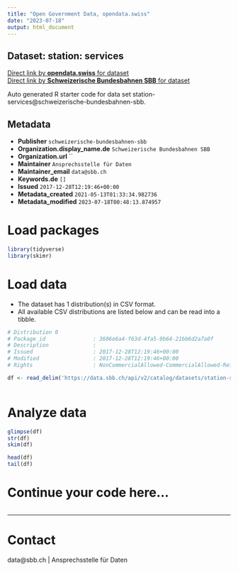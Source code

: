 ```yaml
---
title: "Open Government Data, opendata.swiss"
date: "2023-07-18"
output: html_document
---
```


## Dataset: station: services



[Direct link by **opendata.swiss** for dataset](https://opendata.swiss/de/dataset/station-services1)<br>
[Direct link by **Schweizerische Bundesbahnen SBB** for dataset](https://data.sbb.ch/explore/dataset/station-services/)

Auto generated R starter code for data set station-services@schweizerische-bundesbahnen-sbb.

## Metadata

- **Publisher** `schweizerische-bundesbahnen-sbb`
- **Organization.display_name.de** `Schweizerische Bundesbahnen SBB`
- **Organization.url** ``
- **Maintainer** `Ansprechsstelle für Daten`
- **Maintainer_email** `data@sbb.ch`
- **Keywords.de** `[]`
- **Issued** `2017-12-28T12:19:46+00:00`
- **Metadata_created** `2021-05-13T01:33:34.982736`
- **Metadata_modified** `2023-07-18T00:48:13.874957`


# Load packages

```r

library(tidyverse)
library(skimr)

```

# Load data

-   The dataset has 1 distribution(s) in CSV format.
-   All available CSV distributions are listed below and can be read into a tibble.

```r

# Distribution 0
# Package_id               : 3606e6a4-f63d-4fa5-9b64-21bb6d2a7a0f
# Description              : 
# Issued                   : 2017-12-28T12:19:46+00:00
# Modified                 : 2017-12-28T12:19:46+00:00
# Rights                   : NonCommercialAllowed-CommercialAllowed-ReferenceRequired

df <- read_delim('https://data.sbb.ch/api/v2/catalog/datasets/station-services/exports/csv')



```

# Analyze data

```r

glimpse(df)
str(df)
skim(df)

head(df)
tail(df)

```

# Continue your code here...

```r

```

------------------------------------------------------------------------

# Contact

data@sbb.ch | Ansprechsstelle für Daten
